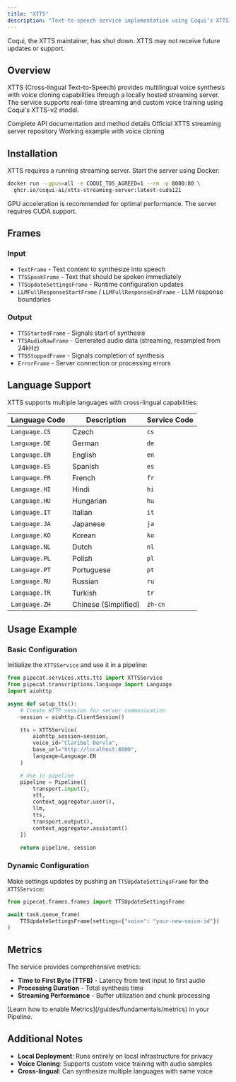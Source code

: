 ```yaml
---
title: "XTTS"
description: "Text-to-speech service implementation using Coqui’s XTTS streaming server"
---
```


<Warning>
  Coqui, the XTTS maintainer, has shut down. XTTS may not receive future updates
  or support.
</Warning>

## Overview

XTTS (Cross-lingual Text-to-Speech) provides multilingual voice synthesis with voice cloning capabilities through a locally hosted streaming server. The service supports real-time streaming and custom voice training using Coqui's XTTS-v2 model.

<CardGroup cols={3}>
  <Card
    title="API Reference"
    icon="code"
    href="https://reference-server.pipecat.ai/en/latest/api/pipecat.services.xtts.tts.html"
  >
    Complete API documentation and method details
  </Card>
  <Card
    title="XTTS Repository"
    icon="book"
    href="https://github.com/coqui-ai/xtts-streaming-server"
  >
    Official XTTS streaming server repository
  </Card>
  <Card
    title="Example Code"
    icon="play"
    href="https://github.com/pipecat-ai/pipecat/blob/main/examples/foundational/07i-interruptible-xtts.py"
  >
    Working example with voice cloning
  </Card>
</CardGroup>

## Installation

XTTS requires a running streaming server. Start the server using Docker:

```bash
docker run --gpus=all -e COQUI_TOS_AGREED=1 --rm -p 8000:80 \
  ghcr.io/coqui-ai/xtts-streaming-server:latest-cuda121
```

<Note>
  GPU acceleration is recommended for optimal performance. The server requires
  CUDA support.
</Note>

## Frames

### Input

- `TextFrame` - Text content to synthesize into speech
- `TTSSpeakFrame` - Text that should be spoken immediately
- `TTSUpdateSettingsFrame` - Runtime configuration updates
- `LLMFullResponseStartFrame` / `LLMFullResponseEndFrame` - LLM response boundaries

### Output

- `TTSStartedFrame` - Signals start of synthesis
- `TTSAudioRawFrame` - Generated audio data (streaming, resampled from 24kHz)
- `TTSStoppedFrame` - Signals completion of synthesis
- `ErrorFrame` - Server connection or processing errors

## Language Support

XTTS supports multiple languages with cross-lingual capabilities:

| Language Code | Description          | Service Code |
| ------------- | -------------------- | ------------ |
| `Language.CS` | Czech                | `cs`         |
| `Language.DE` | German               | `de`         |
| `Language.EN` | English              | `en`         |
| `Language.ES` | Spanish              | `es`         |
| `Language.FR` | French               | `fr`         |
| `Language.HI` | Hindi                | `hi`         |
| `Language.HU` | Hungarian            | `hu`         |
| `Language.IT` | Italian              | `it`         |
| `Language.JA` | Japanese             | `ja`         |
| `Language.KO` | Korean               | `ko`         |
| `Language.NL` | Dutch                | `nl`         |
| `Language.PL` | Polish               | `pl`         |
| `Language.PT` | Portuguese           | `pt`         |
| `Language.RU` | Russian              | `ru`         |
| `Language.TR` | Turkish              | `tr`         |
| `Language.ZH` | Chinese (Simplified) | `zh-cn`      |

## Usage Example

### Basic Configuration

Initialize the `XTTSService` and use it in a pipeline:

```python
from pipecat.services.xtts.tts import XTTSService
from pipecat.transcriptions.language import Language
import aiohttp

async def setup_tts():
    # Create HTTP session for server communication
    session = aiohttp.ClientSession()

    tts = XTTSService(
        aiohttp_session=session,
        voice_id="Claribel Dervla",
        base_url="http://localhost:8000",
        language=Language.EN
    )

    # Use in pipeline
    pipeline = Pipeline([
        transport.input(),
        stt,
        context_aggregator.user(),
        llm,
        tts,
        transport.output(),
        context_aggregator.assistant()
    ])

    return pipeline, session
```

### Dynamic Configuration

Make settings updates by pushing an `TTSUpdateSettingsFrame` for the `XTTSService`:

```python
from pipecat.frames.frames import TTSUpdateSettingsFrame

await task.queue_frame(
    TTSUpdateSettingsFrame(settings={"voice": "your-new-voice-id"})
)
```

## Metrics

The service provides comprehensive metrics:

- **Time to First Byte (TTFB)** - Latency from text input to first audio
- **Processing Duration** - Total synthesis time
- **Streaming Performance** - Buffer utilization and chunk processing

<Info>
  [Learn how to enable Metrics](/guides/fundamentals/metrics) in your Pipeline.
</Info>

## Additional Notes

- **Local Deployment**: Runs entirely on local infrastructure for privacy
- **Voice Cloning**: Supports custom voice training with audio samples
- **Cross-lingual**: Can synthesize multiple languages with same voice
